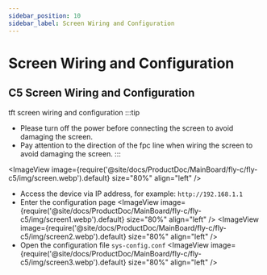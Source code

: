 ```yaml
---
sidebar_position: 10
sidebar_label: Screen Wiring and Configuration
---
```



# Screen Wiring and Configuration

## C5 Screen Wiring and Configuration
tft screen wiring and configuration
:::tip
- Please turn off the power before connecting the screen to avoid damaging the screen.
- Pay attention to the direction of the fpc line when wiring the screen to avoid damaging the screen.
:::

<ImageView image={require('@site/docs/ProductDoc/MainBoard/fly-c/fly-c5/img/screen.webp').default} size="80%" align="left" />

- Access the device via IP address, for example: `http://192.168.1.1`
- Enter the configuration page
<ImageView image={require('@site/docs/ProductDoc/MainBoard/fly-c/fly-c5/img/screen1.webp').default} size="80%" align="left" />
<ImageView image={require('@site/docs/ProductDoc/MainBoard/fly-c/fly-c5/img/screen2.webp').default} size="80%" align="left" />
- Open the configuration file `sys-config.conf`
<ImageView image={require('@site/docs/ProductDoc/MainBoard/fly-c/fly-c5/img/screen3.webp').default} size="80%" align="left" />
